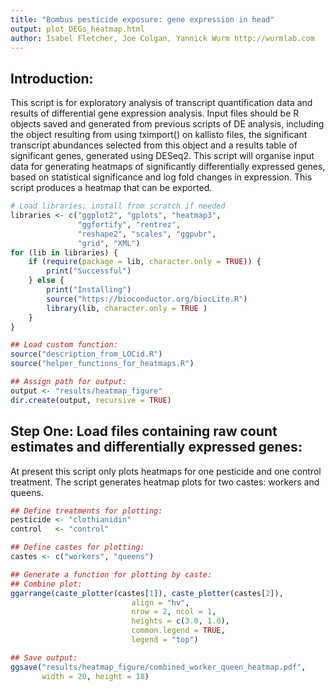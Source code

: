 ```yaml
--- 
title: "Bombus pesticide exposure: gene expression in head"
output: plot_DEGs_heatmap.html
author: Isabel Fletcher, Joe Colgan, Yannick Wurm http://wurmlab.com
--- 
```


## Introduction:

This script is for exploratory analysis of transcript quantification data and results of differential gene expression analysis.
Input files should be R objects saved and generated from previous scripts of DE analysis, including the object resulting from using tximport() on kallisto files, the significant transcript abundances selected from this object and a results table of significant genes, generated using DESeq2. 
This script will organise input data for generating heatmaps of significantly differentially expressed genes, based on statistical significance and log fold changes in expression. This script produces a heatmap that can be exported. 

```r
# Load libraries; install from scratch if needed
libraries <- c("ggplot2", "gplots", "heatmap3",
               "ggfortify", "rentrez",
               "reshape2", "scales", "ggpubr",
               "grid", "XML")
for (lib in libraries) {
    if (require(package = lib, character.only = TRUE)) {
        print("Successful")
    } else {
        print("Installing")
        source("https://bioconductor.org/biocLite.R")
        library(lib, character.only = TRUE )
    }
}

## Load custom function:
source("description_from_LOCid.R")
source("helper_functions_for_heatmaps.R")

## Assign path for output:
output <- "results/heatmap_figure"
dir.create(output, recursive = TRUE)
```

## Step One: Load files containing raw count estimates and differentially expressed genes:
At present this script only plots heatmaps for one pesticide and one control treatment. 
The script generates heatmap plots for two castes: workers and queens.

```r
## Define treatments for plotting:
pesticide <- "clothianidin"
control   <- "control"

## Define castes for plotting:
castes <- c("workers", "queens")

## Generate a function for plotting by caste:
## Combine plot:
ggarrange(caste_plotter(castes[1]), caste_plotter(castes[2]),
                           align = "hv",
                           nrow = 2, ncol = 1,
                           heights = c(3.0, 1.0),
                           common.legend = TRUE,
                           legend = "top")

## Save output:
ggsave("results/heatmap_figure/combined_worker_queen_heatmap.pdf",
       width = 20, height = 18)
```
